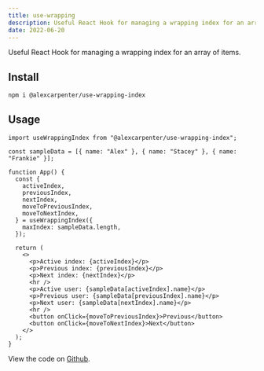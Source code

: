 ```yaml
---
title: use-wrapping
description: Useful React Hook for managing a wrapping index for an array of items.
date: 2022-06-20
---
```


Useful React Hook for managing a wrapping index for an array of items.

## Install

```bash
npm i @alexcarpenter/use-wrapping-index
```

## Usage

```tsx
import useWrappingIndex from "@alexcarpenter/use-wrapping-index";

const sampleData = [{ name: "Alex" }, { name: "Stacey" }, { name: "Frankie" }];

function App() {
  const {
    activeIndex,
    previousIndex,
    nextIndex,
    moveToPreviousIndex,
    moveToNextIndex,
  } = useWrappingIndex({
    maxIndex: sampleData.length,
  });

  return (
    <>
      <p>Active index: {activeIndex}</p>
      <p>Previous index: {previousIndex}</p>
      <p>Next index: {nextIndex}</p>
      <hr />
      <p>Active user: {sampleData[activeIndex].name}</p>
      <p>Previous user: {sampleData[previousIndex].name}</p>
      <p>Next user: {sampleData[nextIndex].name}</p>
      <hr />
      <button onClick={moveToPreviousIndex}>Previous</button>
      <button onClick={moveToNextIndex}>Next</button>
    </>
  );
}
```

View the code on [Github](https://github.com/alexcarpenter/use-wrapping-index).
